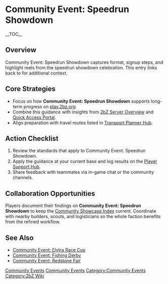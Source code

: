 {{Short description|Community Event: Speedrun Showdown captures format, signup steps, and highlight reels from the speedrun showdown celebration}}
= Community Event: Speedrun Showdown =
{{2bZ Navbox}}
__TOC__

== Overview ==
Community Event: Speedrun Showdown captures format, signup steps, and highlight reels from
the speedrun showdown celebration. This entry links back to [[Category:Community
Events|Community Events]] for additional context.

== Core Strategies ==
* Focus on how '''Community Event: Speedrun Showdown''' supports long-term progress on [[play.2bz.org]].
* Combine this guidance with insights from [[2bZ Server Overview]] and [[Quick Access Portal]].
* Align preparation with travel routes listed in [[Transport Planner Hub]].

== Action Checklist ==
# Review the [[Category:Community Events|Community Events]] standards that apply to Community Event: Speedrun Showdown.
# Apply the guidance at your current base and log results on the [[Player Support Hub]].
# Share feedback with teammates via in-game chat or the community channels.

== Collaboration Opportunities ==
Players document their findings on '''Community Event: Speedrun Showdown''' to keep the
[[Community Showcase Index]] current. Coordinate with nearby builders, scouts, and
logisticians so the whole faction benefits from the refined workflow.

== See Also ==
* [[Community Event: Elytra Race Cup]]
* [[Community Event: Fishing Derby]]
* [[Community Event: Redstone Fair]]

[[Category:Community Events]]
[[Category:2bZ Wiki]]
